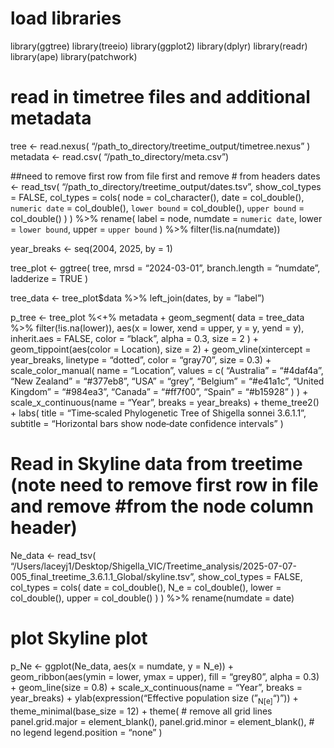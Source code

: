 # load libraries
library(ggtree)
library(treeio)
library(ggplot2)
library(dplyr)
library(readr)
library(ape)
library(patchwork)

# read in timetree files and additional metadata
tree <- read.nexus(
  "/path_to_directory/treetime_output/timetree.nexus"
)
metadata <- read.csv(
  "/path_to_directory/meta.csv")

##need to remove first row from file first and remove # from headers
dates <- read_tsv(
  "/path_to_directory/treetime_output/dates.tsv",
  show_col_types = FALSE,
  col_types = cols(
    node           = col_character(),
    date           = col_double(),
    `numeric date` = col_double(),
    `lower bound`  = col_double(),
    `upper bound`  = col_double()
  )
) %>%
  rename(
    label   = node,
    numdate = `numeric date`,
    lower   = `lower bound`,
    upper   = `upper bound`
  ) %>%
  filter(!is.na(numdate))

year_breaks <- seq(2004, 2025, by = 1)

tree_plot <- ggtree(
  tree,
  mrsd          = "2024-03-01",
  branch.length = "numdate",
  ladderize     = TRUE
)

tree_data <- tree_plot$data %>% left_join(dates, by = "label")

p_tree <- tree_plot %<+% metadata +
  geom_segment(
    data = tree_data %>% filter(!is.na(lower)),
    aes(x = lower, xend = upper, y = y, yend = y),
    inherit.aes = FALSE,
    color = "black", alpha = 0.3, size = 2
  ) +
  geom_tippoint(aes(color = Location), size = 2) +
  geom_vline(xintercept = year_breaks,
             linetype   = "dotted",
             color      = "gray70",
             size       = 0.3) +
  scale_color_manual(
    name = "Location",
    values = c(
      "Australia"      = "#4daf4a",
      "New Zealand"    = "#377eb8",
      "USA"            = "grey",
      "Belgium"        = "#e41a1c",
      "United Kingdom" = "#984ea3",
      "Canada"         = "#ff7f00",
      "Spain"          = "#b15928"
    )
  ) +
  scale_x_continuous(name = "Year", breaks = year_breaks) +
  theme_tree2() +
  labs(
    title    = "Time‐scaled Phylogenetic Tree of Shigella sonnei 3.6.1.1",
    subtitle = "Horizontal bars show node‐date confidence intervals"
  )

# Read in Skyline data from treetime (note need to remove first row in file and remove #from the node column header)
Ne_data <- read_tsv(
  "/Users/laceyj1/Desktop/Shigella_VIC/Treetime_analysis/2025-07-07-005_final_treetime_3.6.1.1_Global/skyline.tsv",
  show_col_types = FALSE,
  col_types = cols(
    date  = col_double(),
    N_e   = col_double(),
    lower = col_double(),
    upper = col_double()
  )
) %>%
  rename(numdate = date)

# plot Skyline plot
p_Ne <- ggplot(Ne_data, aes(x = numdate, y = N_e)) +
  geom_ribbon(aes(ymin = lower, ymax = upper),
              fill  = "grey80",
              alpha = 0.3) +
  geom_line(size = 0.8) +
  scale_x_continuous(name = "Year", breaks = year_breaks) +
  ylab(expression("Effective population size ("~N[e]~")")) +
  theme_minimal(base_size = 12) +
  theme(
    # remove all grid lines
    panel.grid.major = element_blank(),
    panel.grid.minor = element_blank(),
    # no legend
    legend.position = "none"
  )
